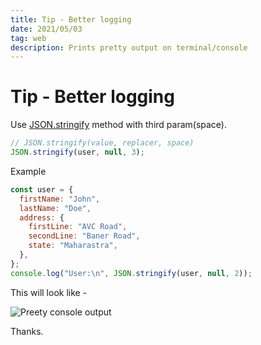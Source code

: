 ```yaml
---
title: Tip - Better logging
date: 2021/05/03
tag: web
description: Prints pretty output on terminal/console
---
```


# Tip - Better logging

Use [JSON.stringify](https://developer.mozilla.org/en-US/docs/Web/JavaScript/Reference/Global_Objects/JSON/stringify) method with third param(space).

```js
// JSON.stringify(value, replacer, space)
JSON.stringify(user, null, 3);
```

Example

```js
const user = {
  firstName: "John",
  lastName: "Doe",
  address: {
    firstLine: "AVC Road",
    secondLine: "Baner Road",
    state: "Maharastra",
  },
};
console.log("User:\n", JSON.stringify(user, null, 2));
```

This will look like -


<Image
  src="/images/preety-print.jpeg"
  alt="Preety console output"
  width={369}
  height={268}
  quality={100}
  className="next-image"
/>

Thanks.
